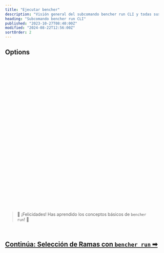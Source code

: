 ```yaml
---
title: "Ejecutar bencher"
description: "Visión general del subcomando bencher run CLI y todas sus banderas, argumentos y características"
heading: "Subcomando bencher run CLI"
published: "2023-10-27T08:40:00Z"
modified: "2024-08-22T12:56:00Z"
sortOrder: 2
---
```



<Intro />

<Cmd />

<BenchmarkCommand />

## Options

<Project />

<br />

<Token />

<br />

<BranchSelection />

<br />

<Hash />

<br />

<NoHash />

<br />

<Testbed />

<br />

<Thresholds />

<br />

<Adapters />

<br />

<Iter />

<br />

<Fold />

<br />

<Backdate />

<br />

<AllowFailure />

<br />

<Format />

<br />

<Quiet />

<br />

<GitHubActions />

<br />

<CiOnlyThresholds />

<br />

<CiOnlyOnAlert />

<br />

<CiId />

<br/>

<CiNumber />

<br/>

<Shell />

<br />

<Flag />

<br />

<Exec />

<br />

<Host />

<br />

<Attempts />

<br />

<RetryAfter />

<br />

<DryRun />

<br />

<Help />

<br />
<br />

> 🐰 ¡Felicidades! Has aprendido los conceptos básicos de <code>bencher run</code>! 🎉

<br/>

<h2><a href="/es/docs/explanation/branch-selection/">Continúa: Selección de Ramas con <code>bencher run</code> ➡</a></h2>